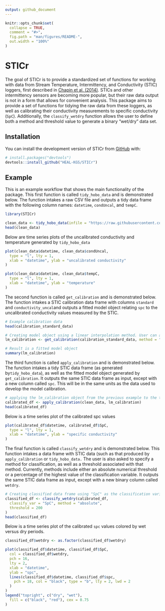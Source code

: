```yaml
---
output: github_document
---
```


<!-- README.md is generated from README.Rmd. Please edit that file -->

```r
knitr::opts_chunk$set(
  collapse = TRUE,
  comment = "#>",
  fig.path = "man/figures/README-",
  out.width = "100%"
)
```

# STICr

<!-- badges: start -->
<!-- badges: end -->

The goal of STICr is to provide a standardized set of functions for working with data from Stream Temperature, Intermittency, and Conductivity (STIC) loggers, first described in [Chapin et al. (2014)](http://onlinelibrary.wiley.com/doi/10.1002/2013WR015158/abstract). STICs and other intermittency sensors are becoming more popular, but their raw data output is not in a form that allows for convenient analysis. This package aims to provide a set of functions for tidying the raw data from these loggers, as well as calibrating their conductivity measurements to specific conductivity (`SpC`). Additionally, the `classify_wetdry` function allows the user to define both a method and threshold value to generate a binary "wet/dry" data set.

## Installation

You can install the development version of STICr from [GitHub](https://github.com/HEAL-KGS/STICr) with:

``` r
# install.packages("devtools")
devtools::install_github("HEAL-KGS/STICr")
```

## Example

This is an example workflow that shows the main functionality of the package. This first function is called `tidy_hobo_data` and is demonstrated below. The function intakes a raw CSV file and outputs a tidy data frame with the following column names: `datetime`, `condUncal`, and `tempC`.

```r
library(STICr)

clean_data <- tidy_hobo_data(infile = "https://raw.githubusercontent.com/HEAL-KGS/STICr/main/data/raw_hobo_data.csv", outfile = FALSE)
head(clean_data)
```

Below are time series plots of the uncalibrated conductivity and temperature generated by `tidy_hobo_data`

```r
plot(clean_data$datetime, clean_data$condUncal,
  type = "l", lty = 1,
  xlab = "datetime", ylab = "uncalibrated conductivity"
)

plot(clean_data$datetime, clean_data$tempC,
  type = "l", lty = 1,
  xlab = "datetime", ylab = "temperature"
)
```

The second function is called `get_calibration` and is demonstrated below. The function intakes a STIC calibration data frame with columns `standard` and `conductivity_uncal`and outputs a fitted model object relating `spc` to the uncalibrated conductivity values measured by the STIC.

```r
# Example calibration data
head(calibration_standard_data)

# Creating model object using a linear interpolation method. User can also chose the "exponential" method
lm_calibration <- get_calibration(calibration_standard_data, method = "linear")

# Result is a fitted model object
summary(lm_calibration)
```

The third function is called `apply_calibration` and is demonstrated below. The function intakes a tidy STIC data frame (as generated by` tidy_hobo_data`), as well as the fitted model object generated by `get_calibration`. It outputs the same STIC data frame as input, except with a new column called `spc`. This will be in the same units as the data used to develop the model calibration.

```r
# applying the lm_calibration object from the previous example to the tidy data frame to generate the calibrated spc column
calibrated_df <- apply_calibration(clean_data, lm_calibration)
head(calibrated_df)
```

Below is a time series plot of the calibrated spc values

```r
plot(calibrated_df$datetime, calibrated_df$SpC,
  type = "l", lty = 1,
  xlab = "datetime", ylab = "specific conductivity"
)
```

The final function is called `classify_wetdry` and is demonstrated below. This function intakes a data frame with STIC data (such as that produced by `apply_calibration` or `tidy_hobo_data.` The user is also asked to specify a method for classification, as well as a threshold associated with that method. Currently, methods include either an absolute numerical threshold or a percentage of the highest value of the classification variable. It outputs the same STIC data frame as input, except with a new binary column called `wetdry`.

```r
# Creating classified data frame using "SpC" as the classification variable, and an absolute threshold as the method for classification. The SpC threshold chosen in this case is 200.
classified_df <- classify_wetdry(calibrated_df,
  classify_var = "SpC", method = "absolute",
  threshold = 200
)
head(classified_df)
```

Below is a time series plot of the calibrated `spc` values colored by wet versus dry periods.

```r
classified_df$wetdry <- as.factor(classified_df$wetdry)

plot(classified_df$datetime, classified_df$SpC,
  col = classified_df$wetdry,
  pch = 16,
  lty = 2,
  xlab = "datetime",
  ylab = "spc",
  lines(classified_df$datetime, classified_df$spc,
    pch = 18, col = "black", type = "b", lty = 2, lwd = 2
  )
)
legend("topright", c("dry", "wet"),
  fill = c("black", "red"), cex = 0.75
)
```
